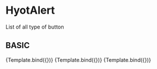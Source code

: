 <!-- HyotAlert.stories.mdx -->



<Meta title="MDX/HyotAlert" component={HyotAlert} />


# HyotAlert

List of all type of button

## BASIC

<Canvas>
  <Story
    name="Success"
    args={{
      type: "success",
      message: "Success message",
    }}
  >
    {Template.bind({})}
  </Story>
  <Story
    name="Error"
    args={{
      type: "error",
      message: "Error message",
    }}
  >
    {Template.bind({})}
  </Story>
  <Story
    name="Warning"
    args={{
      type: "warning",
      message: "Warning message",
    }}
  >
    {Template.bind({})}
  </Story>
</Canvas>
